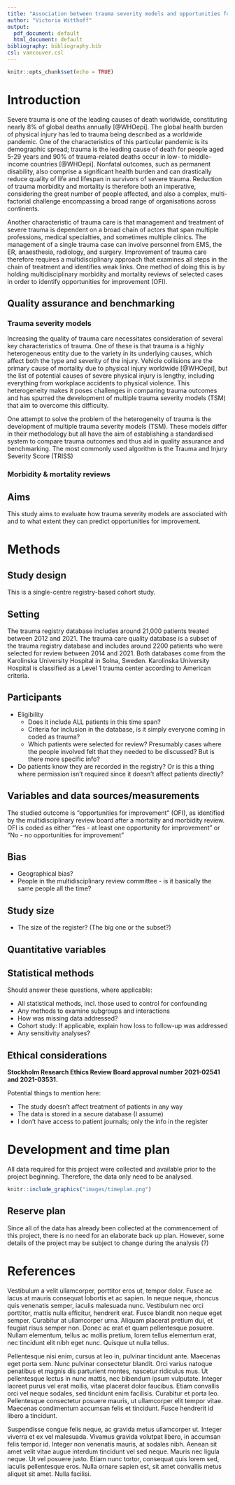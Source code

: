 ```yaml
---
title: "Association between trauma severity models and opportunities for improvement: A cohort study"
author: "Victoria Witthoff"
output:
  pdf_document: default
  html_document: default
bibliography: bibliography.bib
csl: vancouver.csl
---
```


```r
knitr::opts_chunk$set(echo = TRUE)
```



Introduction
============

<!--
Scientific background:

* What is trauma?
* Stats about mortality in Sweden & worldwide? Or maybe just worldwide tbh? 
  + Sourced statistics about how it affects
* What progress has been made in trauma care? Has it gotten better over the years or do statistics stay stagnant? 

Rationale: 

-> Therefore, improvement of trauma care is important for this patient group -> you can't improve care without having good methods to evaluate what you're currently doing -> it would be good if we could improve our methods for quality assurance

There are multiple strategies for quality assurance. One is M&M that evaluates OFI. Another is using predictive models for benchmarking, such as xyz. Is there an association between OFI and trauma severity models? We don't know?

Aim:

The purpose of this study was to assess how TSM are associated with and to what extent they can predict OFI. 
-->

Severe trauma is one of the leading causes of death worldwide, constituting nearly 8% of global deaths annually [@WHOepi]. The global health burden of physical injury has led to trauma being described as a worldwide pandemic. One of the characteristics of this particular pandemic is its demographic spread; trauma is the leading cause of death for people aged 5-29 years and 90% of trauma-related deaths occur in low- to middle-income countries [@WHOepi]. Nonfatal outcomes, such as permanent disability, also comprise a significant health burden and can drastically reduce quality of life and lifespan in survivors of severe trauma. Reduction of trauma morbidity and mortality is therefore both an imperative, considering the great number of people affected, and also a complex, multi-factorial challenge encompassing a broad range of organisations across continents. 



Another characteristic of trauma care is that management and treatment of severe trauma is dependent on a broad chain of actors that span multiple professions, medical specialties, and sometimes multiple clinics. The management of a single trauma case can involve personnel from EMS, the ER, anaesthesia, radiology, and surgery. Improvement of trauma care therefore requires a multidisciplinary approach that examines all steps in the chain of treatment and identifies weak links. One method of doing this is by holding multidisciplinary morbidity and mortality reviews of selected cases in order to identify opportunities for improvement (OFI).


<!--
Thoughts/Notes/Things to potentially say

* Trauma is _____. 
  + Highly heterogenous
* Trauma is one of the leading causes of death among (____) [cite]. 
  + Age group? 
  + Geographical locations? 
* Treatment of severe trauma is time-dependent and is a multi-step process of prehospital management + diagnosis + surgery + perioperative care + post-operative care
  + Affected by routines/protocols/resources at the treating hospital
    + Trauma outcomes are affected by multiple factors
  + Mention levels of trauma centers? 
  + What protocols etc have been developed to manage trauma?
* Because of the above, quality assurance is necessary to evaluate all steps of the chain, since outcomes of trauma treatment are not affected by one single treatment strategy, but by the efficiency and accuracy of each step in the chain

Two methods of QA are M&M + TSM 

-->

## Quality assurance and benchmarking

### Trauma severity models

Increasing the quality of trauma care necessitates consideration of several key characteristics of trauma. One of these is that trauma is a highly heterogeneous entity due to the variety in its underlying causes, which affect both the type and severity of the injury. Vehicle collisions are the primary cause of mortality due to physical injury worldwide [@WHOepi], but the list of potential causes of severe physical injury is lengthy, including everything from workplace accidents to physical violence. This heterogeneity makes it poses challenges in comparing trauma outcomes and has spurred the development of multiple trauma severity models (TSM) that aim to overcome this difficulty. 

One attempt to solve the problem of the heterogeneity of trauma is the development of multiple trauma severity models (TSM). These models differ in their methodology but all have the aim of establishing a standardised system to compare trauma outcomes and thus aid in quality assurance and benchmarking. The most commonly used algorithm is the Trauma and Injury Severity Score (TRISS)

<!--
What are the differences between the models?
Are there stats on how good they are? Are any better/worse? Why use different ones?

-->

### Morbidity & mortality reviews

<!--
Introduce the concept of OFI here
-->


## Aims

This study aims to evaluate how trauma severity models are associated with and to what extent they can predict opportunities for improvement.





<!-- Explain the scientific background and rationale for the
investigation being reported. End by stating the aim or specific
objectives, including any prespecified hypotheses. The introduction
should not be longer than 1-1.5 pages, typically 4-5 paragraphs, each
6-8 lines long. Support every statement with a citation -->

<!-- According to student instructions, 3-5 pages -->
 
<!-- cite like [@exampleKey9999] --> 


Methods 
=======

Study design
------------

<!-- Present key elements of study design -->
This is a single-centre registry-based cohort study.


Setting
-------

<!-- Describe the setting, locations, and relevant dates, including
periods of recruitment, exposure, follow-up, and data collection -->

The trauma registry database includes around 21,000 patients treated between 2012 and 2021. The trauma care quality database is a subset of the trauma registry database and includes around 2200 patients who were selected for review between 2014 and 2021. Both databases come from the Karolinska University Hospital in Solna, Sweden. Karolinska University Hospital is classified as a Level 1 trauma center according to American criteria.

<!-- Last sentence prolly not particularly good rn but it's still probably(?) important to mention the context of trauma care at KS; maybe I should find out what trauma patients come to NKS vs other sthlm hospitals; presumably other sthlm hospitals take minor trauma?; https://www.karolinska.se/en/karolinska-university-hospital/news/2020/12/karolinska-university-hospital-becomes-swedens-first-trauma-centre/ -->


Participants
------------

<!-- Cohort study: Give the eligibility criteria, and the sources and
methods of selection of participants. Describe methods of
follow-up. For matched studies, give matching criteria and number of
exposed and unexposed -->


* Eligibility 
  + Does it include ALL patients in this time span?
  + Criteria for inclusion in the database, is it simply everyone coming in coded as trauma? 
  + Which patients were selected for review? Presumably cases where the people involved felt that they needed to be discussed? But is there more specific info? 
* Do patients know they are recorded in the registry? Or is this a thing where permission isn't required since it doesn't affect patients directly? 

Variables and data sources/measurements
---------------------------------------

<!-- Clearly define all outcomes, exposures, predictors, potential
confounders, and effect modifiers. Give diagnostic criteria, if
applicable. For each variable of interest, give sources of data and
details of methods of assessment (measurement). Describe comparability
of assessment methods if there is more than one group -->

The studied outcome is "opportunities for improvement" (OFI), as identified by the  multidisciplinary review board after a mortality and morbidity review. OFI is coded as either "Yes - at least one opportunity for improvement" or "No - no opportunities for improvement"

Bias 
----

<!-- Describe any efforts to address potential sources of bias -->
* Geographical bias?
* People in the multidisciplinary review committee - is it basically the same people all the time? 


Study size 
----------

<!-- Explain how the study size was arrived at -->

- The size of the register? (The big one or the subset?)

Quantitative variables
----------------------

<!-- Explain how quantitative variables were handled in the
analyses. If applicable, describe which groupings were chosen and why
-->

Statistical methods
-------------------

Should answer these questions, where applicable:

* All statistical methods, incl. those used to control for confounding
* Any methods to examine subgroups and interactions
* How was missing data addressed?
* Cohort study: If applicable, explain how loss to follow-up was addressed 
* Any sensitivity analyses?

Ethical considerations
-------

**Stockholm Research Ethics Review Board approval number 2021-02541 and 2021-03531.**

Potential things to mention here:

* The study doesn't affect treatment of patients in any way
* The data is stored in a secure database (I assume)
* I don't have access to patient journals; only the info in the register

<!-- 
THIS DOESN'T WORK FOR WHATEVER REASON AND MAKES KNITTING THROW AN ERROR
So I'll fix it sometime later
source("main.R")  "imports" the main script file of your project and run any code in it -->


Development and time plan
==========

All data required for this project were collected and available prior to the project beginning. Therefore, the data only need to be analysed. 

```r
knitr::include_graphics("images/timeplan.png")
```

Reserve plan
------------

Since all of the data has already been collected at the commencement of this project, there is no need for an elaborate back up plan. However, some details of the project may be subject to change during the analysis (?)



References
==========

<!-- Do not edit by hand, references will be inserted and formatted automatically once you knit this document -->

Vestibulum a velit ullamcorper, porttitor eros ut, tempor dolor. Fusce ac lacus at mauris consequat lobortis et ac sapien. In neque neque, rhoncus quis venenatis semper, iaculis malesuada nunc. Vestibulum nec orci porttitor, mattis nulla efficitur, hendrerit erat. Fusce blandit non neque eget semper. Curabitur at ullamcorper urna. Aliquam placerat pretium dui, et feugiat risus semper non. Donec ac erat et quam pellentesque posuere. Nullam elementum, tellus ac mollis pretium, lorem tellus elementum erat, nec tincidunt elit nibh eget nunc. Quisque ut nulla tellus.

Pellentesque nisi enim, cursus at leo in, pulvinar tincidunt ante. Maecenas eget porta sem. Nunc pulvinar consectetur blandit. Orci varius natoque penatibus et magnis dis parturient montes, nascetur ridiculus mus. Ut pellentesque lectus in nunc mattis, nec bibendum ipsum vulputate. Integer laoreet purus vel erat mollis, vitae placerat dolor faucibus. Etiam convallis orci vel neque sodales, sed tincidunt enim facilisis. Curabitur et porta leo. Pellentesque consectetur posuere mauris, ut ullamcorper elit tempor vitae. Maecenas condimentum accumsan felis et tincidunt. Fusce hendrerit id libero a tincidunt.

Suspendisse congue felis neque, ac gravida metus ullamcorper ut. Integer viverra et ex vel malesuada. Vivamus gravida volutpat libero, in accumsan felis tempor id. Integer non venenatis mauris, at sodales nibh. Aenean sit amet velit vitae augue interdum tincidunt vel sed neque. Mauris nec ligula neque. Ut vel posuere justo. Etiam nunc tortor, consequat quis lorem sed, iaculis pellentesque eros. Nulla ornare sapien est, sit amet convallis metus aliquet sit amet. Nulla facilisi.
